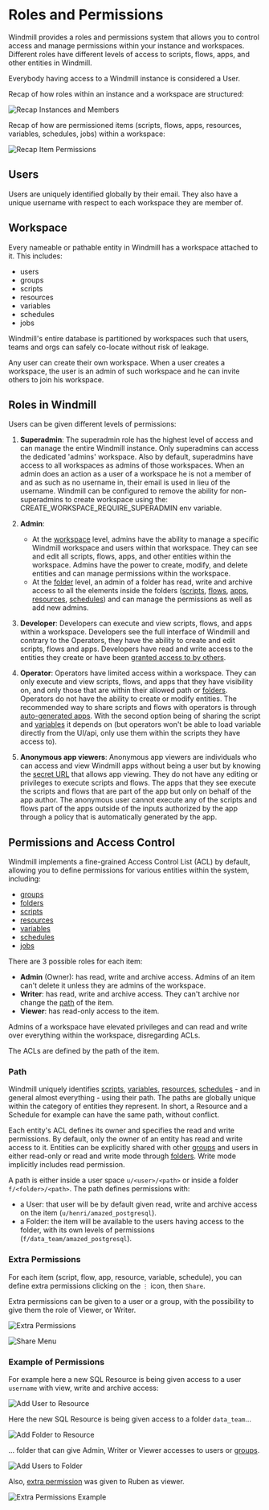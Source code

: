 
# Roles and Permissions

Windmill provides a roles and permissions system that allows you to control access and manage permissions within your instance and workspaces. Different roles have different levels of access to scripts, flows, apps, and other entities in Windmill.

Everybody having access to a Windmill instance is considered a User.

Recap of how roles within an instance and a workspace are structured:

![Recap Instances and Members](./instance_members.png "Recap Instances and Members")

Recap of how are permissioned items (scripts, flows, apps, resources, variables, schedules, jobs) within a workspace:

![Recap Item Permissions](./permissions.png "Recap Item Permissions")

## Users

Users are uniquely identified globally by their email. They also have a unique username with respect to each workspace they are member of.

## Workspace

Every nameable or pathable entity in Windmill has a workspace attached to it.
This includes:

- users
- groups
- scripts
- resources
- variables
- schedules
- jobs

Windmill's entire database is partitioned by workspaces such that users, teams
and orgs can safely co-locate without risk of leakage.

Any user can create their own workspace. When a user creates a workspace, the user is an
admin of such workspace and he can invite others to join his workspace.

## Roles in Windmill

Users can be given different levels of permissions:

1. **Superadmin**: The superadmin role has the highest level of access and can manage the entire Windmill instance. Only superadmins can access the dedicated 'admins' workspace. Also by default, superadmins have access to all workspaces as admins of those workspaces. When an admin does an action as a user of a workspace he is not a member of and as such as no username in, their email is used in lieu of the username. Windmill can be configured to remove the ability for non-superadmins to create workspace using the: CREATE_WORKSPACE_REQUIRE_SUPERADMIN env variable.

2. **Admin**:

   - At the [workspace](#workspace) level, admins have the ability to manage a specific Windmill workspace and users within that workspace. They can see and edit all scripts, flows, apps, and other entities within the workspace. Admins have the power to create, modify, and delete entities and can manage permissions within the workspace.
   - At the [folder](../8_groups_and_folders/index.mdx#folders) level, an admin of a folder has read, write and archive access to all the elements inside the folders ([scripts](../../getting_started/0_scripts_quickstart/index.mdx), [flows](../../getting_started/6_flows_quickstart/index.mdx), [apps](../../getting_started/7_apps_quickstart/index.mdx), [resources](../3_resources_and_types/index.mdx), [schedules](../1_scheduling/index.mdx)) and can manage the permissions as well as add new admins.

3. **Developer**: Developers can execute and view scripts, flows, and apps within a workspace. Developers see the full interface of Windmill and contrary to the Operators, they have the ability to create and edit scripts, flows and apps. Developers have read and write access to the entities they create or have been [granted access to by others](../8_groups_and_folders/index.mdx).

4. **Operator**: Operators have limited access within a workspace. They can only execute and view scripts, flows, and apps that they have visibility on, and only those that are within their allowed path or [folders](../8_groups_and_folders/index.mdx). Operators do not have the ability to create or modify entities.
   The recommended way to share scripts and flows with operators is through [auto-generated apps](../6_auto_generated_uis/index.mdx).
   With the second option being of sharing the script and [variables](../2_variables_and_secrets/index.mdx) it depends on (but operators won't be able to load variable directly from the UI/api, only use them within the scripts they have access to).

5. **Anonymous app viewers**: Anonymous app viewers are individuals who can access and view Windmill apps without being a user but by knowing the [secret URL](../../apps/0_toolbar.md#deploy) that allows app viewing. They do not have any editing or privileges to execute scripts and flows. The apps that they see execute the scripts and flows that are part of the app but only on behalf of the app author. The anonymous user cannot execute any of the scripts and flows part of the apps outside of the inputs authorized by the app through a policy that is automatically generated by the app.

<div className="grid grid-cols-2 gap-6 mb-4">
	<DocCard
		title="Groups and Folders"
		description="Groups classify users with shared permissions, while folders group items and assign role-based access control."
		href="/docs/core_concepts/groups_and_folders"
	/>
	<DocCard
		color="orange"
		title="Publish Publicly (App Editor)"
		description="The app can be accessed by anyone who knows the secret URL."
		href="/docs/apps/toolbar#deploy"
	/>
</div>

## Permissions and Access Control

Windmill implements a fine-grained Access Control List (ACL) by default, allowing you to define permissions for various entities within the system, including:

- [groups](../8_groups_and_folders/index.mdx#groups)
- [folders](../8_groups_and_folders/index.mdx#folders)
- [scripts](../../getting_started/0_scripts_quickstart/index.mdx)
- [resources](../3_resources_and_types/index.mdx)
- [variables](../2_variables_and_secrets/index.mdx)
- [schedules](../1_scheduling/index.mdx)
- [jobs](../20_jobs/index.mdx)

There are 3 possible roles for each item:

- **Admin** (Owner): has read, write and archive access. Admins of an item can't delete it unless they are admins of the workspace.
- **Writer**: has read, write and archive access. They can't archive nor change the [path](#path) of the item.
- **Viewer**: has read-only access to the item.

Admins of a workspace have elevated privileges and can read and write over everything within the workspace, disregarding ACLs.

The ACLs are defined by the path of the item.

### Path

Windmill uniquely identifies [scripts](../../getting_started/0_scripts_quickstart/index.mdx), [variables](../2_variables_and_secrets/index.mdx), [resources](../3_resources_and_types/index.mdx), [schedules](../1_scheduling/index.mdx) - and in general almost everything - using their path. The paths are globally unique within the category of entities they represent. In short, a Resource and a Schedule for example can have the same path, without conflict.

Each entity's ACL defines its owner and specifies the read and write permissions. By default, only the owner of an entity has read and write access to it. Entities can be explicitly shared with other [groups](../8_groups_and_folders/index.mdx#groups) and users in either read-only or read and write mode through [folders](../8_groups_and_folders/index.mdx#folders). Write mode implicitly includes read permission.

A path is either inside a user space `u/<user>/<path>` or inside a folder `f/<folder>/<path>`. The path defines permissions with:

- a User: that user will be by default given read, write and archive access on the item (`u/henri/amazed_postgresql`).
- a Folder: the item will be available to the users having access to the folder, with its own levels of permissions (`f/data_team/amazed_postgresql`).

### Extra Permissions

For each item (script, flow, app, resource, variable, schedule), you can define extra permissions clicking on the `⋮` icon, then `Share`.

Extra permissions can be given to a user or a group, with the possibility to give them the role of Viewer, or Writer.

![Extra Permissions](./share.png 'Extra Permissions')

![Share Menu](./share_menu.png 'Share Menu')

### Example of Permissions

For example here a new SQL Resource is being given access to a user `username` with view, write and archive access:

![Add User to Resource](./add_user_path.png.webp 'Resource given to a User')

Here the new SQL Resource is being given access to a folder `data_team`...

![Add Folder to Resource](./add_folder.png.webp 'Resource given to a Folder')

... folder that can give Admin, Writer or Viewer accesses to users or [groups](../8_groups_and_folders/index.mdx#groups).

![Add Users to Folder](./add_users.png.webp 'Folder having its own levels of permission')

Also, [extra permission](#extra-permissions) was given to Ruben as viewer.

![Extra Permissions Example](./extra_example.png 'Extra Permissions Example')

<br />

<div className="grid grid-cols-2 gap-6 mb-4">
	<DocCard
		title="Groups and Folders"
		description="Groups classify users with shared permissions, while folders group items and assign role-based access control."
		href="/docs/core_concepts/groups_and_folders"
	/>
</div>
